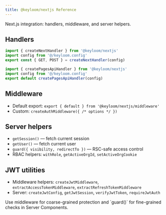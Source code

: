 ```yaml
---
title: @keyloom/nextjs Reference
---
```



Next.js integration: handlers, middleware, and server helpers.

## Handlers

<Tabs>
<Tab value="app" title="App Router">

```ts
import { createNextHandler } from '@keyloom/nextjs'
import config from '@/keyloom.config'
export const { GET, POST } = createNextHandler(config)
```

</Tab>
<Tab value="pages" title="Pages Router">

```ts
import { createPagesApiHandler } from '@keyloom/nextjs'
import config from '@/keyloom.config'
export default createPagesApiHandler(config)
```

</Tab>
</Tabs>

## Middleware

- Default export: `export { default } from '@keyloom/nextjs/middleware'`
- Custom: `createAuthMiddleware({ /* options */ })`

## Server helpers

- `getSession()` — fetch current session
- `getUser()` — fetch current user
- `guard({ visibility, redirectTo })` — RSC-safe access control
- RBAC helpers: `withRole`, `getActiveOrgId`, `setActiveOrgCookie`

## JWT utilities

- Middleware helpers: `createJwtMiddleware`, `extractAccessTokenMiddleware`, `extractRefreshTokenMiddleware`
- Server: `createJwtConfig`, `getJwtSession`, `verifyJwtToken`, `requireJwtAuth`

<Callout>
Use middleware for coarse-grained protection and `guard()` for fine-grained checks in Server Components.
</Callout>


